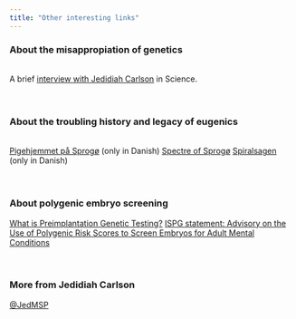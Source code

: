 ```yaml
---
title: "Other interesting links"
---
```


### About the misappropiation of genetics
<br>
A brief <a href="https://www.science.org/content/article/it-s-toxic-place-how-online-world-white-nationalists-distorts-population-genetics" target="_blank" rel="noopener noreferrer" title="It's a toxic place">interview with Jedidiah Carlson</a> in Science.
<br><br><br>

### About the troubling history and legacy of eugenics
<br>
<a href="https://sundogbaelt.dk/forbindelser/storebaelt/sprogo/pigehjemmet-pa-sprogo/" target="_blank" rel="noopener noreferrer" title="Pigehjemmet på Sprogø">Pigehjemmet på Sprogø</a> (only in Danish)
<a href="https://cphpost.dk/2021-04-18/history/spectre-of-sprogo-the-dark-chapter-denmark-would-rather-forget/" target="_blank" rel="noopener noreferrer" title="Spectre of Sprogø">Spectre of Sprogø</a>
<a href="https://sum.dk/nyheder/2022/september/danmark-og-groenland-indgaar-aftale-om-udredning-af-%E2%80%9Dspiralsagen%E2%80%9D" target="_blank" rel="noopener noreferrer" title="Spiralsagen">Spiralsagen</a> (only in Danish)
<br><br><br>

### About polygenic embryo screening
<a href=https://learn.genetics.utah.edu/content/disorders/whatispgt" target="_blank" rel="noopener noreferrer" title="What is Preimplantation Genetic Testing">What is Preimplantation Genetic Testing?</a>
<a href="https://ispg.net/wp-content/uploads/2021/05/2021-May-ISPG-Ethics-Advisory-Embryo-Screening.pdf" target="_blank" rel="noopener noreferrer" title="Advisory on the Use of Polygenic Risk Scores to Screen Embryos for Adult Mental Conditions">ISPG statement: Advisory on the Use of Polygenic Risk Scores to Screen Embryos for Adult Mental Conditions</a>
<br><br><br>

### More from Jedidiah Carlson
<a href="https://twitter.com/JedMSP" target="_blank" rel="noopener noreferrer" title="Jedidiah Carlson's Twitter account">@JedMSP</a>
<br><br><br>



